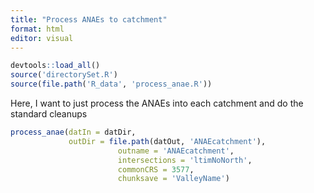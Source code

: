 ```yaml
---
title: "Process ANAEs to catchment"
format: html
editor: visual
---
```


```r
devtools::load_all()
source('directorySet.R')
source(file.path('R_data', 'process_anae.R'))
```

Here, I want to just process the ANAEs into each catchment and do the standard cleanups

```r
process_anae(datIn = datDir, 
             outDir = file.path(datOut, 'ANAEcatchment'),
                        outname = 'ANAEcatchment',
                        intersections = 'ltimNoNorth',
                        commonCRS = 3577,
                        chunksave = 'ValleyName')
```
